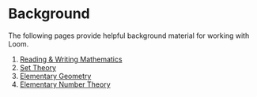 # Background
The following pages provide helpful background material for working with Loom.

1. [Reading & Writing Mathematics](/exposition)
2. [Set Theory](/set-theory)
3. [Elementary Geometry](/elementary-geometry)
4. [Elementary Number Theory](/elementary-number-theory)